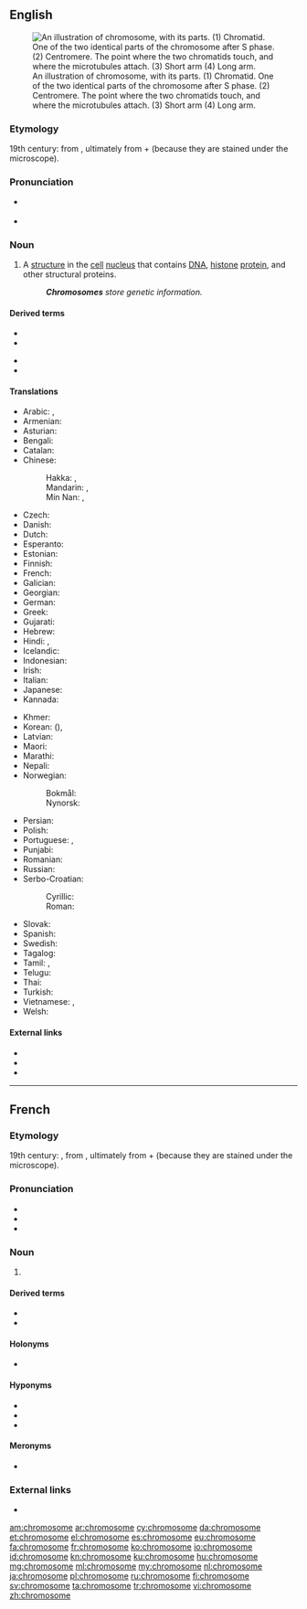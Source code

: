 ==English==
{{wikipedia}}
[[Image:Chromosome-upright.png|thumb|An illustration of chromosome, with its parts. (1) Chromatid. One of the two identical parts of the chromosome after S phase. (2) Centromere. The point where the two chromatids touch, and where the microtubules attach. (3) Short arm (4) Long arm.]]

===Etymology===
19th century: from {{etyl|de|en}} {{m|de|Chromosom}}, ultimately from {{etyl|grc|en}} {{m|grc|χρῶμα||colour}} + {{m|grc|σῶμα||body}} (because they are stained under the microscope).

===Pronunciation===
* {{a|UK}} {{IPA|/ˈkɹəʊ.məˌsəʊm/|lang=en}}
* {{a|US}} {{IPA|/ˈkɹoʊməˌsoʊm/|lang=en}}

===Noun===
{{en-noun}}

# {{lb|en|cytology|genetics}} A [[structure]] in the [[cell]] [[nucleus]] that contains [[DNA]], [[histone]] [[protein]], and other structural proteins.
#: '''''Chromosomes''' store genetic information.''

====Derived terms====
{{der-top}}
* {{l|en|chromosomal}}
* {{l|en|isochromosome}}
{{der-mid}}
* {{l|en|X chromosome}}
* {{l|en|Y chromosome}}
{{der-bottom}}

====Translations====
{{trans-top|structure in the cell nucleus}}
* Arabic: {{t|ar|كْرُومُوسُوم|m|tr=krumusūm}}, {{t|ar|صِبْغِيّ}}
* Armenian: {{t+|hy|քրոմոսոմ}}
* Asturian: {{t|ast|cromosoma|m}}
* Bengali: {{t|bn|তন্তুসদৃশ বস্তু|sc=Beng}}
* Catalan: {{t|ca|cromosoma|m}}
* Chinese:
*: Hakka: {{t|hak|染色體|sc=Hani}}, {{t|hak|染色体|tr=ngiam-set-thí|sc=Hani}}
*: Mandarin: {{t+|cmn|染色體|sc=Hani}}, {{t+|cmn|染色体|tr=rǎnsètǐ|sc=Hani}}
*: Min Nan: {{t|nan|染色體|sc=Hani}}, {{t|nan|染色体|tr=liám-sek-thé|sc=Hani}}
* Czech: {{t|cs|chromozom|m}}
* Danish: {{t+|da|kromosom}}
* Dutch: {{t+|nl|chromosoom|n}}
* Esperanto: {{t|eo|kromosomo}}
* Estonian: {{t|et|kromosoom}}
* Finnish: {{t+|fi|kromosomi}}
* French: {{t+|fr|chromosome|m}}
* Galician: {{t|gl|cromosoma|m}}
* Georgian: {{t|ka|ქრომოსომა}}
* German: {{t+|de|Chromosom|n}}
* Greek: {{t+|el|χρωμόσωμα|n}}
* Gujarati: {{t|gu|રંગસૂત્ર|tr=raṅgsūtra|sc=Gujr}}
* Hebrew: {{t+|he|כְרוֹמוֹזוֹם|tr=kromosom}}
* Hindi: {{t|hi|गुणसूत्र}}, {{t|hi|गुण सूत्र}}
* Icelandic: {{t+|is|litningur|m}}
* Indonesian: {{t+|id|kromosom}}
* Irish: {{t|ga|crómasóm|m}}
* Italian: {{t+|it|cromosoma|m}}
* Japanese: {{t+|ja|染色体|tr=せんしょくたい, senshokutai}}
* Kannada: {{t|kn|ವರ್ಣತಂತು|sc=Knda}}
{{trans-mid}}
* Khmer: {{t|km|វណ្ណាង្គ|tr=vonnang|sc=Khmr}}
* Korean: {{t+|ko|염색체|sc=Hang}} ({{t+|ko|染色體|sc=Hani}}), {{t|ko|물들체|sc=Kore}} {{qualifier|North}}
* Latvian: {{t|lv|hromosoma}}
* Maori: {{t|mi|pūira}}
* Marathi: {{t|mr|गुणसूत्र|sc=Deva}}
* Nepali: {{t|ne|गुणसूत्र|sc=Deva}}
* Norwegian:
*: Bokmål: {{t|nb|kromosom|n}}
*: Nynorsk: {{t|nn|kromosom|n}}
* Persian: {{t|fa|رنگین تن|tr=rangin tan|sc=fa-Arab}}
* Polish: {{t+|pl|chromosom}}
* Portuguese: {{t+|pt|cromossoma|m}} {{qualifier|Portugal}}, {{t+|pt|cromossomo|m}} {{qualifier|Brazil}}
* Punjabi: {{t|pa|ਗੁਣਸੂਤਰ|tr=guṇasūtara|sc=Guru}}
* Romanian: {{t+|ro|cromozom|m}}
* Russian: {{t+|ru|хромосо́ма|f}}
* Serbo-Croatian:
*: Cyrillic: {{t|sh|хромозом}}
*: Roman: {{t|sh|hromozom}}
* Slovak: {{t|sk|chromozóm|m}}
* Spanish: {{t+|es|cromosoma|m}}
* Swedish: {{t+|sv|kromosom|c}}
* Tagalog: {{t|tl|kulaylawas}}
* Tamil: {{t+|ta|நிறப்புரி|sc=Taml}}, {{t|ta|நிறமூர்த்தம்|sc=Taml}}
* Telugu: {{t+|te|వారసవాహిక|sc=Telu}}
* Thai: {{t|th|โครโมโซม}}
* Turkish: {{t+|tr|kromozom}}
* Vietnamese: {{t|vi|chất sinh sắt}}, {{t|vi|nhiểm sắc thể}}
* Welsh: {{t+|cy|cromosom|m}}
{{trans-bottom}}

====External links====
* {{R:Webster 1913}}
* {{R:Century 1911}}
* {{R:OneLook}}

----

==French==

===Etymology===
19th century: {{confix|chromo|some|lang=fr}}, from {{etyl|de|fr}} {{m|de|Chromosom}}, ultimately from {{etyl|grc|fr}} {{m|grc|χρῶμα||colour}} + {{m|grc|σῶμα||body}} (because they are stained under the microscope).

===Pronunciation===
* {{IPA|/kʁɔ.mɔ.zɔm/|lang=fr}}
* {{homophones|chromosomes|lang=fr}}
* {{hyphenation|chro|mo|some|lang=fr}}

===Noun===
{{fr-noun|m}}

# {{lb|fr|biology|cytology}} {{l|en|chromosome}}

====Derived terms====
* {{l|fr|chromosomique}}
* {{l|fr|hétérochromosome}}

====Holonyms====
* {{l|fr|caryotype}}

====Hyponyms====
* {{l|fr|autosome}}
* {{l|fr|chromoïde}}
* {{l|fr|gonosome}}

====Meronyms====
* {{l|fr|chromatide}}

===External links===
* {{R:TLFi}}

[[am:chromosome]]
[[ar:chromosome]]
[[cy:chromosome]]
[[da:chromosome]]
[[et:chromosome]]
[[el:chromosome]]
[[es:chromosome]]
[[eu:chromosome]]
[[fa:chromosome]]
[[fr:chromosome]]
[[ko:chromosome]]
[[io:chromosome]]
[[id:chromosome]]
[[kn:chromosome]]
[[ku:chromosome]]
[[hu:chromosome]]
[[mg:chromosome]]
[[ml:chromosome]]
[[my:chromosome]]
[[nl:chromosome]]
[[ja:chromosome]]
[[pl:chromosome]]
[[ru:chromosome]]
[[fi:chromosome]]
[[sv:chromosome]]
[[ta:chromosome]]
[[tr:chromosome]]
[[vi:chromosome]]
[[zh:chromosome]]